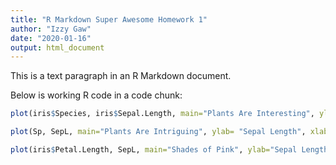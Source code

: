 ```yaml
---
title: "R Markdown Super Awesome Homework 1"
author: "Izzy Gaw"
date: "2020-01-16"
output: html_document
---
```


This is a text paragraph in an R Markdown document.

Below is working R code in a code chunk: 

```r
plot(iris$Species, iris$Sepal.Length, main="Plants Are Interesting", ylab= "Sepal Length", xlab= "Species",cex=2, pch=19, col="maroon")
```
```r
plot(Sp, SepL, main="Plants Are Intriguing", ylab= "Sepal Length", xlab= "Species",cex=2, pch=19, col="maroon")
```
```r
plot(iris$Petal.Length, SepL, main="Shades of Pink", ylab="Sepal Length", xlab="Petal Length", col=color, cex=2, pch=8)
```